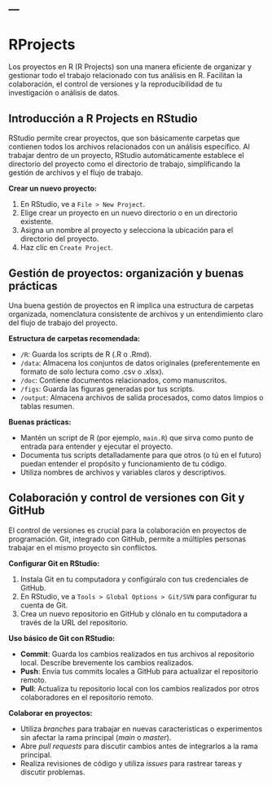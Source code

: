 ---
---

# RProjects {#rprojects}



Los proyectos en R (R Projects) son una manera eficiente de organizar y gestionar todo el trabajo relacionado con tus análisis en R. Facilitan la colaboración, el control de versiones y la reproducibilidad de tu investigación o análisis de datos.

## Introducción a R Projects en RStudio

RStudio permite crear proyectos, que son básicamente carpetas que contienen todos los archivos relacionados con un análisis específico. Al trabajar dentro de un proyecto, RStudio automáticamente establece el directorio del proyecto como el directorio de trabajo, simplificando la gestión de archivos y el flujo de trabajo.

**Crear un nuevo proyecto:**

1. En RStudio, ve a `File > New Project`.
2. Elige crear un proyecto en un nuevo directorio o en un directorio existente.
3. Asigna un nombre al proyecto y selecciona la ubicación para el directorio del proyecto.
4. Haz clic en `Create Project`.

## Gestión de proyectos: organización y buenas prácticas

Una buena gestión de proyectos en R implica una estructura de carpetas organizada, nomenclatura consistente de archivos y un entendimiento claro del flujo de trabajo del proyecto.

**Estructura de carpetas recomendada:**

- `/R`: Guarda los scripts de R (.R o .Rmd).
- `/data`: Almacena los conjuntos de datos originales (preferentemente en formato de solo lectura como .csv o .xlsx).
- `/doc`: Contiene documentos relacionados, como manuscritos.
- `/figs`: Guarda las figuras generadas por tus scripts.
- `/output`: Almacena archivos de salida procesados, como datos limpios o tablas resumen.

**Buenas prácticas:**

- Mantén un script de R (por ejemplo, `main.R`) que sirva como punto de entrada para entender y ejecutar el proyecto.
- Documenta tus scripts detalladamente para que otros (o tú en el futuro) puedan entender el propósito y funcionamiento de tu código.
- Utiliza nombres de archivos y variables claros y descriptivos.

## Colaboración y control de versiones con Git y GitHub

El control de versiones es crucial para la colaboración en proyectos de programación. Git, integrado con GitHub, permite a múltiples personas trabajar en el mismo proyecto sin conflictos.

**Configurar Git en RStudio:**

1. Instala Git en tu computadora y configúralo con tus credenciales de GitHub.
2. En RStudio, ve a `Tools > Global Options > Git/SVN` para configurar tu cuenta de Git.
3. Crea un nuevo repositorio en GitHub y clónalo en tu computadora a través de la URL del repositorio.

**Uso básico de Git con RStudio:**

- **Commit**: Guarda los cambios realizados en tus archivos al repositorio local. Describe brevemente los cambios realizados.
- **Push**: Envía tus commits locales a GitHub para actualizar el repositorio remoto.
- **Pull**: Actualiza tu repositorio local con los cambios realizados por otros colaboradores en el repositorio remoto.

**Colaborar en proyectos:**

- Utiliza *branches* para trabajar en nuevas características o experimentos sin afectar la rama principal (*main* o *master*).
- Abre *pull requests* para discutir cambios antes de integrarlos a la rama principal.
- Realiza revisiones de código y utiliza *issues* para rastrear tareas y discutir problemas.
